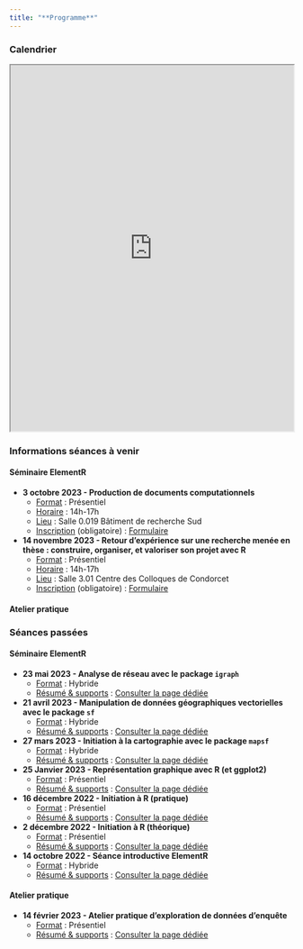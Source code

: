 ```yaml
---
title: "**Programme**"
---
```


### Calendrier

<iframe src="https://framagenda.org/apps/calendar/embed/d3TL5XK9tRBJNnmC/listYear/now" width="100%" height="650">

</iframe>

### Informations séances à venir

::: panel-tabset
#### **Séminaire ElementR**

-   **3 octobre 2023 - Production de documents computationnels**
    -   <u>Format</u> : Présentiel
    -   <u>Horaire</u> : 14h-17h
    -   <u>Lieu</u> : Salle 0.019 Bâtiment de recherche Sud
    -   <u>Inscription</u>  (obligatoire) : [Formulaire](https://evento.renater.fr/survey/seance-elementr-document-computationnel-avec-r-pour-le-partage-et-la-reproductibilite-de-ses-analyses-zmca9zfn)
    
-   **14 novembre 2023 - Retour d’expérience sur une recherche menée en thèse : construire, organiser, et valoriser son projet avec R**
    -   <u>Format</u> : Présentiel
    -   <u>Horaire</u> : 14h-17h
    -   <u>Lieu</u> : Salle 3.01 Centre des Colloques de Condorcet
    -   <u>Inscription</u> (obligatoire) : [Formulaire](https://evento.renater.fr/survey/seance-elementr-retour-d-experience-sur-une-recherche-menee-en-these-construire-organiser-valoriser-son-projet-avec-r-jrqmeotb)

#### **Atelier pratique**
:::

### Séances passées

::: panel-tabset
#### **Séminaire ElementR**

-   **23 mai 2023 - Analyse de réseau avec le package `igraph`**
    -   <u>Format</u> : Hybride
    -   <u>Résumé & supports</u> : [Consulter la page dédiée](posts/seance7_igraph.html)\
-   **21 avril 2023 - Manipulation de données géographiques vectorielles avec le package `sf`**
    -   <u>Format</u> : Hybride
    -   <u>Résumé & supports</u> : [Consulter la page dédiée](posts/seance6_geomatique_sf.html)\
-   **27 mars 2023 - Initiation à la cartographie avec le package `mapsf`**
    -   <u>Format</u> : Hybride
    -   <u>Résumé & supports</u> : [Consulter la page dédiée](posts/seance5_carto_mapsf.html)\
-   **25 Janvier 2023 - Représentation graphique avec R (et ggplot2)**
    -   <u>Format</u> : Présentiel
    -   <u>Résumé & supports</u> : [Consulter la page dédiée](posts/seance4_ggplot.html)
-   **16 décembre 2022 - Initiation à R (pratique)**
    -   <u>Format</u> : Présentiel
    -   <u>Résumé & supports</u> : [Consulter la page dédiée](posts/seance3.html)
-   **2 décembre 2022 - Initiation à R (théorique)**
    -   <u>Format</u> : Présentiel
    -   <u>Résumé & supports</u> : [Consulter la page dédiée](posts/seance2.html)
-   **14 octobre 2022 - Séance introductive ElementR**
    -   <u>Format</u> : Hybride
    -   <u>Résumé & supports</u> : [Consulter la page dédiée](posts/seance1.html)

#### **Atelier pratique**

-   **14 février 2023 - Atelier pratique d'exploration de données d'enquête**
    -   <u>Format</u> : Présentiel
    -   <u>Résumé & supports</u> : [Consulter la page dédiée](posts/atelier_enquete_sncf.html)
:::
